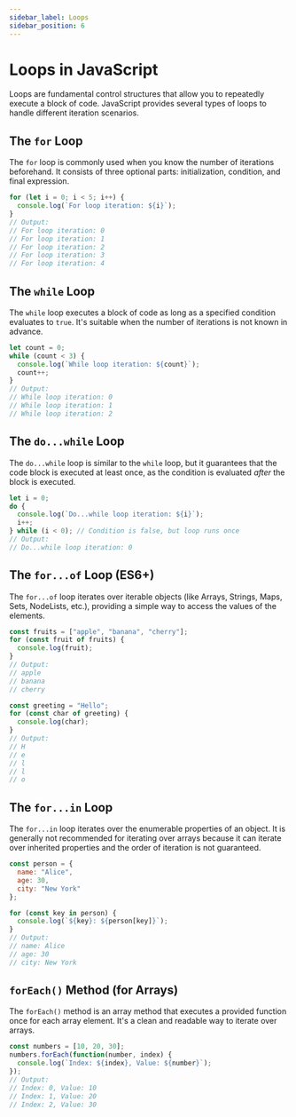```yaml
---
sidebar_label: Loops
sidebar_position: 6
---
```


# Loops in JavaScript

Loops are fundamental control structures that allow you to repeatedly execute a block of code. JavaScript provides several types of loops to handle different iteration scenarios.

## The `for` Loop

The `for` loop is commonly used when you know the number of iterations beforehand. It consists of three optional parts: initialization, condition, and final expression.

```javascript
for (let i = 0; i < 5; i++) {
  console.log(`For loop iteration: ${i}`);
}
// Output:
// For loop iteration: 0
// For loop iteration: 1
// For loop iteration: 2
// For loop iteration: 3
// For loop iteration: 4
```

## The `while` Loop

The `while` loop executes a block of code as long as a specified condition evaluates to `true`. It's suitable when the number of iterations is not known in advance.

```javascript
let count = 0;
while (count < 3) {
  console.log(`While loop iteration: ${count}`);
  count++;
}
// Output:
// While loop iteration: 0
// While loop iteration: 1
// While loop iteration: 2
```

## The `do...while` Loop

The `do...while` loop is similar to the `while` loop, but it guarantees that the code block is executed at least once, as the condition is evaluated *after* the block is executed.

```javascript
let i = 0;
do {
  console.log(`Do...while loop iteration: ${i}`);
  i++;
} while (i < 0); // Condition is false, but loop runs once
// Output:
// Do...while loop iteration: 0
```

## The `for...of` Loop (ES6+)

The `for...of` loop iterates over iterable objects (like Arrays, Strings, Maps, Sets, NodeLists, etc.), providing a simple way to access the values of the elements.

```javascript
const fruits = ["apple", "banana", "cherry"];
for (const fruit of fruits) {
  console.log(fruit);
}
// Output:
// apple
// banana
// cherry

const greeting = "Hello";
for (const char of greeting) {
  console.log(char);
}
// Output:
// H
// e
// l
// l
// o
```

## The `for...in` Loop

The `for...in` loop iterates over the enumerable properties of an object. It is generally not recommended for iterating over arrays because it can iterate over inherited properties and the order of iteration is not guaranteed.

```javascript
const person = {
  name: "Alice",
  age: 30,
  city: "New York"
};

for (const key in person) {
  console.log(`${key}: ${person[key]}`);
}
// Output:
// name: Alice
// age: 30
// city: New York
```

## `forEach()` Method (for Arrays)

The `forEach()` method is an array method that executes a provided function once for each array element. It's a clean and readable way to iterate over arrays.

```javascript
const numbers = [10, 20, 30];
numbers.forEach(function(number, index) {
  console.log(`Index: ${index}, Value: ${number}`);
});
// Output:
// Index: 0, Value: 10
// Index: 1, Value: 20
// Index: 2, Value: 30
```
